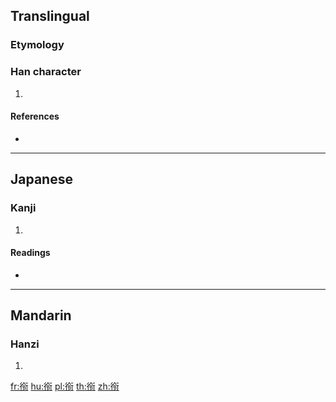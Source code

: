 {{character info/new}}
==Translingual==

===Etymology===
{{Han compound|行|令|c1=s|c2=p|ls=psc}}

===Han character===
{{Han char|rn=144|rad=行|as=05|sn=11|four=|canj=HOOIN}}

# {{defn|Han|sort=行05}}

====References====
* {{Han ref|kx=1109.100|dkj=34044|dj=1573.110|hdz=20831.030|uh=8851|ud=34897}}

----

==Japanese==

===Kanji===
{{ja-kanji|grade=|rs=行05}}

# {{defn|lang=ja|sort=行05}}

====Readings====
* {{ja-readings|on=[[れい]] (rei), [[りょう]] (ryō)|kun=[[みち]] (michi)|nanori=}}

----

==Mandarin==

===Hanzi===
{{cmn-hanzi|pin=[[líng]] ([[ling2]])|wg=ling<sup>2</sup>}}

# {{defn|lang=cmn|sort=行05}}

[[fr:衑]]
[[hu:衑]]
[[pl:衑]]
[[th:衑]]
[[zh:衑]]